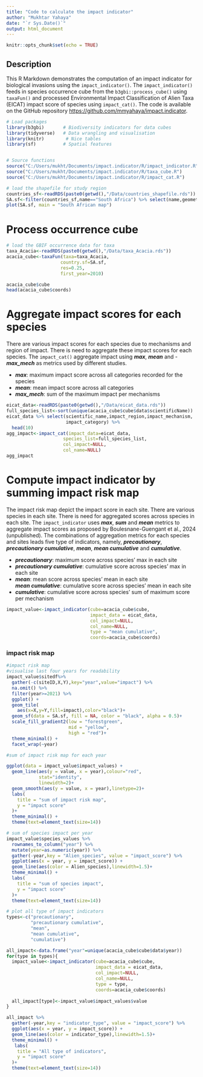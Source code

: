 ```yaml
---
title: "Code to calculate the impact indicator"
author: "Mukhtar Yahaya"
date: "`r Sys.Date()`"
output: html_document
---
```


```r
knitr::opts_chunk$set(echo = TRUE)
```

## Description

This R Markdown demonstrates the computation of an impact indicator for biological invasions using the `impact_indicator()`. The `impact_indicator()` feeds in species occurrence cube from the `b3gbi::process_cube()` using `taxaFun()` and processed 
Environmental Impact Classification of Alien Taxa (EICAT) impact score of species
using `impact_cat()`. The code is available on the GitHub repository <https://github.com/mmyahaya/impact.indicator>.

```r
# Load packages
library(b3gbi)       # Biodiversity indicators for data cubes
library(tidyverse)   # Data wrangling and visualisation
library(knitr)        # Nice tables 
library(sf)          # Spatial features


# Source functions
source("C:/Users/mukht/Documents/impact.indicator/R/impact_indicator.R")
source("C:/Users/mukht/Documents/impact.indicator/R/taxa_cube.R")
source("C:/Users/mukht/Documents/impact.indicator/R/impact_cat.R")

```

```r
# load the shapefile for study region
countries_sf<-readRDS(paste0(getwd(),"/Data/countries_shapefile.rds"))
SA.sf<-filter(countries_sf,name=="South Africa") %>% select(name,geometry)
plot(SA.sf, main = "South African map")
```

# Process occurrence cube
```r
# load the GBIF occurrence data for taxa
taxa_Acacia<-readRDS(paste0(getwd(),"/Data/taxa_Acacia.rds"))
acacia_cube<-taxaFun(taxa=taxa_Acacia,
                    country.sf=SA.sf,
                    res=0.25,
                    first_year=2010)

acacia_cube$cube
head(acacia_cube$coords)
```
# Aggregate impact scores for each species

There are various impact scores for each species due to mechanisms and region of 
impact. There is need to aggregate these impact scores for each species. The 
`impact_cat()` aggregate impact using ***max***, ***mean*** and - ***max_mech*** as metrics used by different studies. 

- ***max***: maximum impact score across all categories recorded for the species\
- ***mean***: mean impact score across all categories\
- ***max_mech***: sum of the maximum impact per mechanisms

```r
eicat_data<-readRDS(paste0(getwd(),"/Data/eicat_data.rds"))
full_species_list<-sort(unique(acacia_cube$cube$data$scientificName))
eicat_data %>% select(scientific_name,impact_region,impact_mechanism,
                      impact_category) %>% 
  head(10)
agg_impact<-impact_cat(impact_data=eicat_data,
                     species_list=full_species_list,
                     col_impact=NULL,
                     col_name=NULL)
agg_impact
```
# Compute impact indicator by summing impact risk map


The impact risk map depict the impact score in each site. There are various species
in each site. There is need for aggregated scores across species in each site. The 
`impact_indicator` uses ***max***, ***sum*** and ***mean*** metrics to aggregate
impact scores as proposed by Boulesnane-Guengant et al., 2024 (unpublished). The combinations of aggregation metrics for each species and sites leads five type of
indicators, namely, ***precautionary***, ***precautionary cumulative***, ***mean***, ***mean cumulative*** and ***cumulative***.\


- ***precautionary***: maximum score across species' max in each site\
- ***precautionary cumulative***: cumulative score across species' max in each site\
- ***mean***: mean score across species' mean in each site\
***mean cumulative***: cumulative score across species' mean in each site\
- ***cumulative***: cumulative score across species' sum of maximum score per mechanism\
```r
impact_value<-impact_indicator(cube=acacia_cube$cube,
                               impact_data = eicat_data,
                               col_impact=NULL,
                               col_name=NULL,
                               type = "mean cumulative",
                               coords=acacia_cube$coords)
```
### impact risk map
```r
#impact risk map
#visualise last four years for readability
impact_value$sitedf%>% 
  gather(-c(siteID,X,Y),key="year",value="impact") %>% 
  na.omit() %>% 
  filter(year>=2021) %>% 
  ggplot() +
  geom_tile(
    aes(x=X,y=Y,fill=impact),color="black")+
  geom_sf(data = SA.sf, fill = NA, color = "black", alpha = 0.5)+
  scale_fill_gradient2(low = "forestgreen",
                       mid = "yellow",
                       high = "red")+
  theme_minimal() +
  facet_wrap(~year)
```

```r
#sum of impact risk map for each year

ggplot(data = impact_value$impact_values) +
  geom_line(aes(y = value, x = year),colour="red",
            stat="identity",
            linewidth=2)+
  geom_smooth(aes(y = value, x = year),linetype=2)+
  labs(
    title = "sum of impact risk map",
    y = "impact score"
  )+
  theme_minimal() +
  theme(text=element_text(size=14))
```

```r
# sum of species impact per year
impact_value$species_values %>%
  rownames_to_column("year") %>%
  mutate(year=as.numeric(year)) %>%
  gather(-year,key = "Alien_species", value = "impact_score") %>%
  ggplot(aes(x = year, y = impact_score)) +
  geom_line(aes(color = Alien_species),linewidth=1.5)+
  theme_minimal() +
  labs(
    title = "sum of species impact",
    y = "impact score"
  )+
  theme(text=element_text(size=14))

```

```r
# plot all type of impact indicators
types<-c("precautionary",
         "precautionary cumulative",
         "mean",
         "mean cumulative",
         "cumulative")

all_impact<-data.frame("year"=unique(acacia_cube$cube$data$year))
for(type in types){
  impact_value<-impact_indicator(cube=acacia_cube$cube,
                                 impact_data = eicat_data,
                                 col_impact=NULL,
                                 col_name=NULL,
                                 type = type,
                                 coords=acacia_cube$coords)
  
  all_impact[type]<-impact_value$impact_values$value
}

all_impact %>%
  gather(-year,key = "indicator_type", value = "impact_score") %>% 
  ggplot(aes(x = year, y = impact_score)) +
  geom_line(aes(color = indicator_type),linewidth=1.5)+
  theme_minimal() +
   labs(
    title = "All type of indicators",
    y = "impact score"
  )+
  theme(text=element_text(size=14))
```
